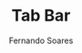 ---
title: Tab Bar
author: Fernando Soares
description: iOS Tab bar.
isDraft: false
tags: ["UI"]
publishDate: "2024-09-25 17:41"
cover: /public/uploads/images/portfolio/labs/tab-bar.webp
type: iOS App
---